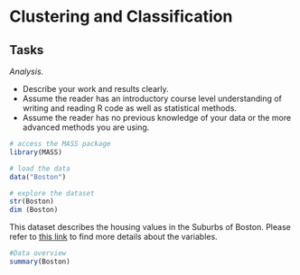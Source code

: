 # Clustering and Classification
## Tasks

*Analysis.*

- Describe your work and results clearly. 
- Assume the reader has an introductory course level understanding of writing and reading R code as well as statistical methods.
- Assume the reader has no previous knowledge of your data or the more advanced methods you are using.

```r
# access the MASS package
library(MASS)

# load the data
data("Boston")

# explore the dataset
str(Boston)
dim (Boston)
```
This dataset describes the housing values in the Suburbs of Boston. Please refer to [this link](https://stat.ethz.ch/R-manual/R-devel/library/MASS/html/Boston.html) to find more details about the variables.

```r
#Data overview
summary(Boston)
```
